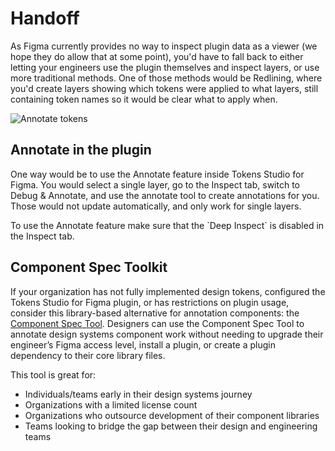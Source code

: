 # Handoff

As Figma currently provides no way to inspect plugin data as a viewer (we hope they do allow that at some point), you'd have to fall back to either letting your engineers use the plugin themselves and inspect layers, or use more traditional methods. One of those methods would be Redlining, where you'd create layers showing which tokens were applied to what layers, still containing token names so it would be clear what to apply when.

<img src="/annotate-1.gif" alt="Annotate tokens" />

## Annotate in the plugin
One way would be to use the Annotate feature inside Tokens Studio for Figma. You would select a single layer, go to the Inspect tab, switch to Debug & Annotate, and use the annotate tool to create annotations for you. Those would not update automatically, and only work for single layers.


<Callout emoji="💡">
  To use the Annotate feature make sure that the `Deep Inspect` is disabled in the Inspect tab.
</Callout>

## Component Spec Toolkit
If your organization has not fully implemented design tokens, configured the Tokens Studio for Figma plugin, or has restrictions on plugin usage, consider this library-based alternative for annotation components: the [Component Spec Tool](https://bit.ly/3HYxszW). Designers can use the Component Spec Tool to annotate design systems component work without needing to upgrade their engineer’s Figma access level, install a plugin, or create a plugin dependency to their core library files. 

This tool is great for:
- Individuals/teams early in their design systems journey
- Organizations with a limited license count
- Organizations who outsource development of their component libraries
- Teams looking to bridge the gap between their design and engineering teams
